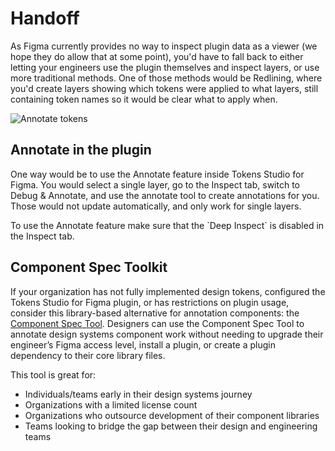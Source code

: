 # Handoff

As Figma currently provides no way to inspect plugin data as a viewer (we hope they do allow that at some point), you'd have to fall back to either letting your engineers use the plugin themselves and inspect layers, or use more traditional methods. One of those methods would be Redlining, where you'd create layers showing which tokens were applied to what layers, still containing token names so it would be clear what to apply when.

<img src="/annotate-1.gif" alt="Annotate tokens" />

## Annotate in the plugin
One way would be to use the Annotate feature inside Tokens Studio for Figma. You would select a single layer, go to the Inspect tab, switch to Debug & Annotate, and use the annotate tool to create annotations for you. Those would not update automatically, and only work for single layers.


<Callout emoji="💡">
  To use the Annotate feature make sure that the `Deep Inspect` is disabled in the Inspect tab.
</Callout>

## Component Spec Toolkit
If your organization has not fully implemented design tokens, configured the Tokens Studio for Figma plugin, or has restrictions on plugin usage, consider this library-based alternative for annotation components: the [Component Spec Tool](https://bit.ly/3HYxszW). Designers can use the Component Spec Tool to annotate design systems component work without needing to upgrade their engineer’s Figma access level, install a plugin, or create a plugin dependency to their core library files. 

This tool is great for:
- Individuals/teams early in their design systems journey
- Organizations with a limited license count
- Organizations who outsource development of their component libraries
- Teams looking to bridge the gap between their design and engineering teams
